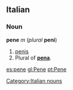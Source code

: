 ==Italian==
===Noun===
[[Category:Italian nouns]]
'''pene'''  ''m'' (''plural'' '''peni''')

#[[penis]]
#Plural of '''[[pena#Italian|pena]]'''.

[[es:pene]]
[[gl:Pene]]
[[pt:Pene]]